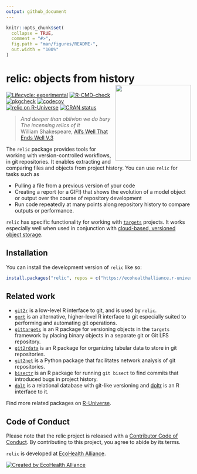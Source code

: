 ```yaml
---
output: github_document
---
```


<!-- README.md is generated from README.Rmd. Please edit that file -->

```r
knitr::opts_chunk$set(
  collapse = TRUE,
  comment = "#>",
  fig.path = "man/figures/README-",
  out.width = "100%"
)
```

# relic: objects from history <img src="man/figures/logo.png" align="right" height="206" alt="" />

<!-- badges: start -->
[![Lifecycle: experimental](https://img.shields.io/badge/lifecycle-experimental-orange.svg)](https://lifecycle.r-lib.org/articles/stages.html#experimental)
[![R-CMD-check](https://github.com/ecohealthalliance/relic/actions/workflows/R-CMD-check.yaml/badge.svg)](https://github.com/ecohealthalliance/relic/actions/workflows/R-CMD-check.yaml)
[![pkgcheck](https://github.com/ecohealthalliance/relic/workflows/pkgcheck/badge.svg)](https://github.com/ecohealthalliance/relic/actions?query=workflow%3Apkgcheck)
[![codecov](https://codecov.io/gh/ecohealthalliance/relic/branch/main/graph/badge.svg)](https://codecov.io/gh/ecohealthalliance/relic)
[![relic on R-Universe](https://ecohealthalliance.r-universe.dev/badges/relic)](https://ecohealthalliance.r-universe.dev/relic)
[![CRAN status](https://www.r-pkg.org/badges/version/relic)](https://CRAN.R-project.org/package=relic)
<!-- badges: end -->

> _And deeper than oblivion we do bury_  <br />
> _The incensing relics of it_  <br />
> William Shakespeare, [All's Well That Ends Well V.3](https://internetshakespeare.uvic.ca/doc/AWW_M/scene/5.3/index.html)

The `relic` package provides tools for working with version-controlled workflows,
in git repositories. It enables extracting and comparing files and objects from project history.
You can use `relic` for tasks such as

  - Pulling a file from a previous version of your code
  - Creating a report (or a GIF!) that shows the evolution of a model object or output over
    the course of repository development
  - Run code repeatedly at many points along repository history to compare outputs
    or performance.

`relic` has specific functionality for working with [`targets`](https://books.ropensci.org/targets-manual) projects. It works
especially well when used in conjunction with [cloud-based, versioned object storage](https://books.ropensci.org/targets/cloud-storage.html).

## Installation

You can install the development version of `relic` like so:

```r
install.packages("relic", repos = c("https://ecohealthalliance.r-universe.dev"))
```


## Related work

 - [`git2r`](https://github.com/ropensci/git2r) is a low-level R interface to git, and is used by `relic`.
 - [`gert`](https://github.com/r-lib/gert) is an alternative, higher-level R interface to git especially suited to performing and automating git operations.
 - [`gittargets`](https://github.com/ropensci/gittargets) is an R package for versioning objects in the `targets` framework by placing binary objects in a separate git or Git LFS repository.
 - [`git2rdata`](https://github.com/ropensci/git2rdata/) is an R package for organizing tabular data to store in git repositories.
 - [`git2net`](https://github.com/gotec/git2net) is a Python package that facilitates network analysis of git repositories.
 - [`bisectr`](https://github.com/wch/bisectr) is an R package for running `git bisect` to find commits that introduced bugs in project history.
 - [`dolt`](https:://dolthub.com) is a relational database with git-like versioning and [doltr](https:://github.com/ecohealthalliance/doltr) is an R interface to it.
 
Find more related packages on [R-Universe](https://r-universe.dev/search/?q=git).

## Code of Conduct
  
Please note that the relic project is released with a [Contributor Code of Conduct](https://contributor-covenant.org/version/2/1/CODE_OF_CONDUCT.html). By contributing to this project, you agree to abide by its terms.

`relic` is developed at [EcoHealth Alliance](https://www.ecohealthalliance.org/). 

[![Created by EcoHealth Alliance](https://raw.githubusercontent.com/ropensci/citesdb/master/vignettes/figures/eha-footer.png)](https://www.ecohealthalliance.org/)

